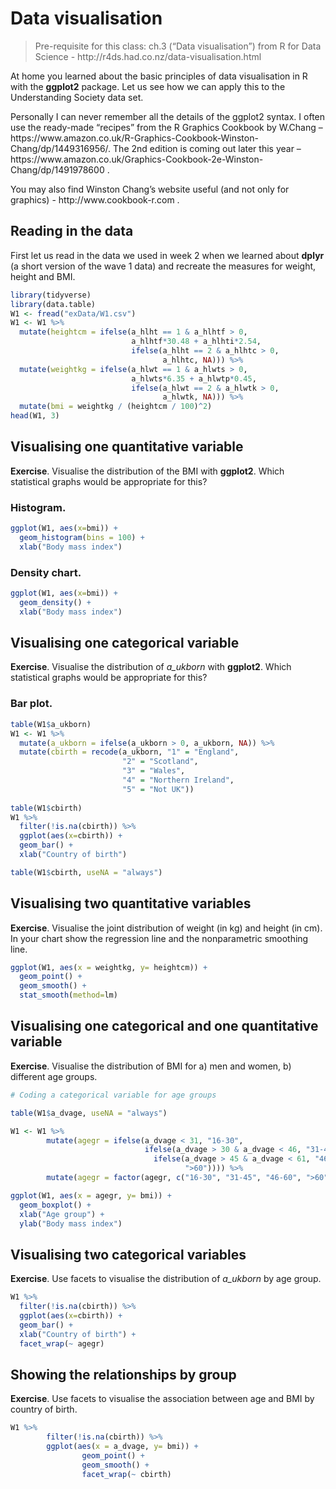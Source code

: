 # Data visualisation {#datavis}

> Pre-requisite for this class: ch.3 ("Data visualisation") from R for Data Science - http://r4ds.had.co.nz/data-visualisation.html

At home you learned about the basic principles of data visualisation in R with the **ggplot2** package. Let us see how we can apply this to the Understanding Society data set.

Personally I can never remember all the details of the ggplot2 syntax. I often use the ready-made "recipes" from the R Graphics Cookbook by W.Chang -- https://www.amazon.co.uk/R-Graphics-Cookbook-Winston-Chang/dp/1449316956/. The 2nd edition is coming out later this year -- https://www.amazon.co.uk/Graphics-Cookbook-2e-Winston-Chang/dp/1491978600 .

You may also find Winston Chang's website useful (and not only for graphics) - http://www.cookbook-r.com .

## Reading in the data

First let us read in the data we used in week 2 when we learned about **dplyr** (a short version of the wave 1 data) and recreate the measures for weight, height and BMI.

```r
library(tidyverse)
library(data.table)
W1 <- fread("exData/W1.csv")
W1 <- W1 %>%
  mutate(heightcm = ifelse(a_hlht == 1 & a_hlhtf > 0, 
                           a_hlhtf*30.48 + a_hlhti*2.54,
                           ifelse(a_hlht == 2 & a_hlhtc > 0, 
                                  a_hlhtc, NA))) %>%
  mutate(weightkg = ifelse(a_hlwt == 1 & a_hlwts > 0, 
                           a_hlwts*6.35 + a_hlwtp*0.45,
                           ifelse(a_hlwt == 2 & a_hlwtk > 0, 
                                  a_hlwtk, NA))) %>%
  mutate(bmi = weightkg / (heightcm / 100)^2)
head(W1, 3)
```

## Visualising one quantitative variable

**Exercise**. Visualise the distribution of the BMI with **ggplot2**. Which statistical graphs would be appropriate for this?


### Histogram.

```r
ggplot(W1, aes(x=bmi)) +
  geom_histogram(bins = 100) +
  xlab("Body mass index")
```

### Density chart.

```r
ggplot(W1, aes(x=bmi)) +
  geom_density() +
  xlab("Body mass index")
```


## Visualising one categorical variable

**Exercise**. Visualise the distribution of *a_ukborn* with **ggplot2**. Which statistical graphs would be appropriate for this?

### Bar plot.

```r
table(W1$a_ukborn)
W1 <- W1 %>%
  mutate(a_ukborn = ifelse(a_ukborn > 0, a_ukborn, NA)) %>%
  mutate(cbirth = recode(a_ukborn, "1" = "England", 
                         "2" = "Scotland",
                         "3" = "Wales",
                         "4" = "Northern Ireland",
                         "5" = "Not UK")) 
  
table(W1$cbirth)
W1 %>% 
  filter(!is.na(cbirth)) %>%
  ggplot(aes(x=cbirth)) +
  geom_bar() +
  xlab("Country of birth")

table(W1$cbirth, useNA = "always")
```

## Visualising two quantitative variables

**Exercise**. Visualise the joint distribution of weight (in kg) and height (in cm). In your chart show the regression line and the nonparametric smoothing line.

```r
ggplot(W1, aes(x = weightkg, y= heightcm)) +
  geom_point() +
  geom_smooth() +
  stat_smooth(method=lm)
```

## Visualising one categorical and one quantitative variable

**Exercise**. Visualise the distribution of BMI for a) men and women, b) different age groups.

```r
# Coding a categorical variable for age groups

table(W1$a_dvage, useNA = "always")

W1 <- W1 %>%
        mutate(agegr = ifelse(a_dvage < 31, "16-30",
                              ifelse(a_dvage > 30 & a_dvage < 46, "31-45",
                                ifelse(a_dvage > 45 & a_dvage < 61, "46-60",
                                       ">60")))) %>%
        mutate(agegr = factor(agegr, c("16-30", "31-45", "46-60", ">60")))

ggplot(W1, aes(x = agegr, y= bmi)) +
  geom_boxplot() +
  xlab("Age group") +
  ylab("Body mass index")
```

## Visualising two categorical variables

**Exercise**. Use facets to visualise the distribution of *a_ukborn* by age group.

```r
W1 %>% 
  filter(!is.na(cbirth)) %>%
  ggplot(aes(x=cbirth)) +
  geom_bar() +
  xlab("Country of birth") +
  facet_wrap(~ agegr)
```

## Showing the relationships by group

**Exercise**. Use facets to visualise the association between age and BMI by country of birth.

```r
W1 %>%
        filter(!is.na(cbirth)) %>%
        ggplot(aes(x = a_dvage, y= bmi)) +
                geom_point() +
                geom_smooth() +
                facet_wrap(~ cbirth)
```

















